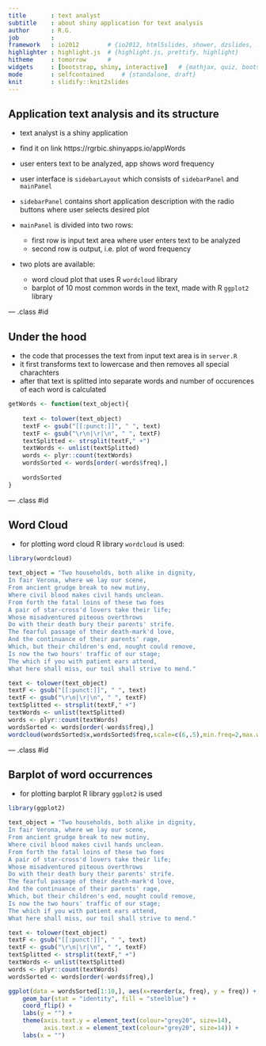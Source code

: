 ```yaml
---
title       : text analyst
subtitle    : about shiny application for text analysis
author      : R.G.
job         : 
framework   : io2012        # {io2012, html5slides, shower, dzslides, ...}
highlighter : highlight.js  # {highlight.js, prettify, highlight}
hitheme     : tomorrow      # 
widgets     : [bootstrap, shiny, interactive]   # {mathjax, quiz, bootstrap}
mode        : selfcontained     # {standalone, draft}
knit        : slidify::knit2slides
---
```


## Application text analysis and its structure

* text analyst is a shiny application
* find it on link https://rgrbic.shinyapps.io/appWords
* user enters text to be analyzed, app shows word frequency 

* user interface is <code>sidebarLayout</code> which consists of <code>sidebarPanel</code> and <code>mainPanel</code>
* <code>sidebarPanel</code> contains short application description with the radio buttons where user selects desired plot
* <code>mainPanel</code> is divided into two rows:
    + first row is input text area where user enters text to be analyzed
    + second row is output, i.e. plot of word frequency
* two plots are available:
    + word cloud plot that uses R <code>wordcloud</code> library
    + barplot of 10 most common words in the text, made with R <code>ggplot2</code> library

--- .class #id 

## Under the hood

* the code that processes the text from input text area is in <code>server.R</code>
* it first transforms text to lowercase and then removes all special charachters
* after that text is splitted into separate words and number of occurences of each word is calculated

```r
getWords <- function(text_object){
    
    text <- tolower(text_object)
    textF <- gsub("[[:punct:]]", " ", text)
    textF <- gsub("\r\n|\r|\n", " ", textF)
    textSplitted <- strsplit(textF," +")
    textWords <- unlist(textSplitted)    
    words <- plyr::count(textWords)    
    wordsSorted <- words[order(-words$freq),]
    
    wordsSorted
}
```

--- .class #id


## Word Cloud

* for plotting word cloud R library <code>wordcloud</code> is used:

```r
library(wordcloud)

text_object = "Two households, both alike in dignity,
In fair Verona, where we lay our scene,
From ancient grudge break to new mutiny,
Where civil blood makes civil hands unclean.
From forth the fatal loins of these two foes
A pair of star-cross'd lovers take their life;
Whose misadventured piteous overthrows
Do with their death bury their parents' strife.
The fearful passage of their death-mark'd love,
And the continuance of their parents' rage,
Which, but their children's end, nought could remove,
Is now the two hours' traffic of our stage;
The which if you with patient ears attend,
What here shall miss, our toil shall strive to mend."

text <- tolower(text_object)
textF <- gsub("[[:punct:]]", " ", text)
textF <- gsub("\r\n|\r|\n", " ", textF)
textSplitted <- strsplit(textF," +")
textWords <- unlist(textSplitted)    
words <- plyr::count(textWords)    
wordsSorted <- words[order(-words$freq),]
wordcloud(wordsSorted$x,wordsSorted$freq,scale=c(6,.5),min.freq=2,max.words=Inf)

```

--- .class #id

## Barplot of word occurrences

* for plotting barplot R library <code>ggplot2</code> is used

```r
library(ggplot2)

text_object = "Two households, both alike in dignity,
In fair Verona, where we lay our scene,
From ancient grudge break to new mutiny,
Where civil blood makes civil hands unclean.
From forth the fatal loins of these two foes
A pair of star-cross'd lovers take their life;
Whose misadventured piteous overthrows
Do with their death bury their parents' strife.
The fearful passage of their death-mark'd love,
And the continuance of their parents' rage,
Which, but their children's end, nought could remove,
Is now the two hours' traffic of our stage;
The which if you with patient ears attend,
What here shall miss, our toil shall strive to mend."

text <- tolower(text_object)
textF <- gsub("[[:punct:]]", " ", text)
textF <- gsub("\r\n|\r|\n", " ", textF)
textSplitted <- strsplit(textF," +")
textWords <- unlist(textSplitted)    
words <- plyr::count(textWords)    
wordsSorted <- words[order(-words$freq),]

ggplot(data = wordsSorted[1:10,], aes(x=reorder(x, freq), y = freq)) + 
    geom_bar(stat = "identity", fill = "steelblue") + 
    coord_flip() + 
    labs(y = "") + 
    theme(axis.text.y = element_text(colour="grey20", size=14),
          axis.text.x = element_text(colour="grey20", size=14)) +
    labs(x = "")
```

